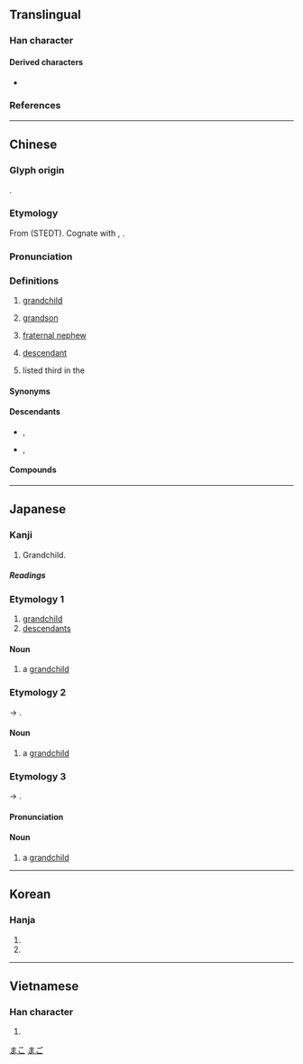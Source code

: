 {{also|孙}}
{{character info}}
==Translingual==

===Han character===
{{Han char|rn=39|rad=子|as=07|sn=10|four=12493|canj=NDHVF|ids=⿰子系}}

====Derived characters====
* {{l|mul|[[遜]], [[愻]], [[蓀]]}}

===References===
{{Han ref|kx=0279.230|dkj=06987|dj=0548.190|hdz=21016.050|uh=5B6B}}

----

==Chinese==
{{zh-forms|s=孙}}

===Glyph origin===
{{Han etym}}
{{Han compound|子|系|t1=son|t2=continue|ls=ic}}.
{{zh-wp|zh|yue|nan:sun}}

===Etymology===
From {{inh|zh|sit-pro|*sju(w)-n||grandchild}} (STEDT). Cognate with {{cog|brx|sou||grandchild}}, {{cog|kac|shu||grandchild}}.

===Pronunciation===
{{zh-pron
|m=sūn
|c=syun1
|h=pfs=sûn;gd=sun1
|j=sung1
|md=sŏng
|mn=sun/tw,xmd,qzd:sng/zz:suiⁿ
|mn_note=sng/suiⁿ - vernacular (surname); sun - literary (all sense, including surname, except in Zhangzhou)
|mn-t=sung1/seng1
|mn-t_note=seng1 - surname; sung1 - other senses
|w=1sen
|mc=y
|oc=y
|cat=n,pn
}}

===Definitions===
{{zh-hanzi}}

# [[grandchild]] {{zh-mw|c:個|c:粒}}
# {{lb|zh|literary|or|dialectal}} [[grandson]] {{zh-mw|c:個|c:粒}}
# {{lb|zh|chiefly|Min}} [[fraternal nephew]]
# [[descendant]]
# {{surname|zh|dot=,}} listed third in the ''{{w|Baijiaxing}}''
#: {{zh-x|^孫 ^中山|{{w|Sun Yat-sen|'''Sun''' Yat-sen}} (provisionally served as the first president of the Republic of China)}}

====Synonyms====
{{zh-dial|孫子}}
{{zh-dial|姪子}}

====Descendants====
* {{desc|bor=1|en|Sun}}, {{l|en|Suen}}
* {{desc|bor=1|tl|Suan}} {{qualifier|via Hokkien}}, {{l|tl|Soon}} {{qualifier|via Hokkien}}

====Compounds====
{{zh-der|孫臏|不肖子孫|亞馬孫河|仍孫|來孫|兒孫|內孫|公子王孫|公孫樹|參孫|叔孫|吃子孫飯|名落孫山|含飴弄孫|土行孫|外孫|外孫女|多子多孫|天孫|太孫|女孫|姪孫|嫡孫|嫡孫承重|子子孫孫|子孝孫賢|子孫|子孫桶|子孫滿堂|孝子慈孫|孝子賢孫|孫兒|孫女|孫女婿|孫子|孫子兵法|孫山之外|孫康映雪|孫悟空|孫晨稿席|孫枝|孫竹|孫絡|封祖蔭孫|徒子徒孫|徠孫|德流子孫|慈孫孝子|慶流子孫|打剌孫|承重孫|抱子弄孫|斷子絕孫|曾孫|桂子蘭孫|毓子孕孫|炎黃子孫|烏孫|燕啄皇孫|猞猁孫|猴孫王|玄孫|王孫|王孫公子|百子千孫|祖孫|竹孫|答剌孫|系孫|絕子絕孫|耳孫|落孫山|裝孫子|西姆孫線|詒厥孫謀|貽厥孫謀|適孫|重孫|重孫女|重孫媳|長孫|長孫媳|雲孫|龍孫|龍孫帝子|孫王營|公孫龍|孫炎|孫郎|孫卿|哀王孫|孫文學說|公孫龍子|公孫大娘|孫吳}}

----

==Japanese==

===Kanji===
{{ja-kanji|grade=4|rs=子07}}

# Grandchild.

=====Readings=====
{{ja-readings
|goon=そん
|kanon=そん
|kun=まご-
|nanori=さね, ただ, ひこ, ひろ
}}

===Etymology 1===
{{ja-kanjitab|むまご|yomi=k|r=y}}
# [[grandchild]]
# [[descendants]]

====Noun====
{{ja-noun|むまご}}

# a [[grandchild]]

===Etymology 2===
{{ja-kanjitab|うまご|yomi=k|r=y}}
{{IPAchar|/mumaɡo/}} → {{IPAchar|/umaɡo/}}.

====Noun====
{{ja-noun|うまご}}

# a [[grandchild]]

===Etymology 3===
{{ja-kanjitab|まご|yomi=k|r=y}}
{{IPAchar|/umaɡo/}} → {{IPAchar|/maɡo/}}.

====Pronunciation====
{{ja-pron|acc=2|y=k|まご}}

====Noun====
{{ja-noun|まご}}

# a [[grandchild]]

[[Category:Japanese basic words|まこ]]
[[Category:ja:Family|まご]]

----

==Korean==

===Hanja===
{{ko-hanja|손자|손}}

# {{hanja form of|손|[[grandson]]}}
# {{hanja form of|손|{{surname|ko}}}}

----

==Vietnamese==

===Han character===
{{vi-readings|rs=子07|reading=[[tôn]], [[tốn]], [[cháu]]}}

# {{rfdef|vi}}